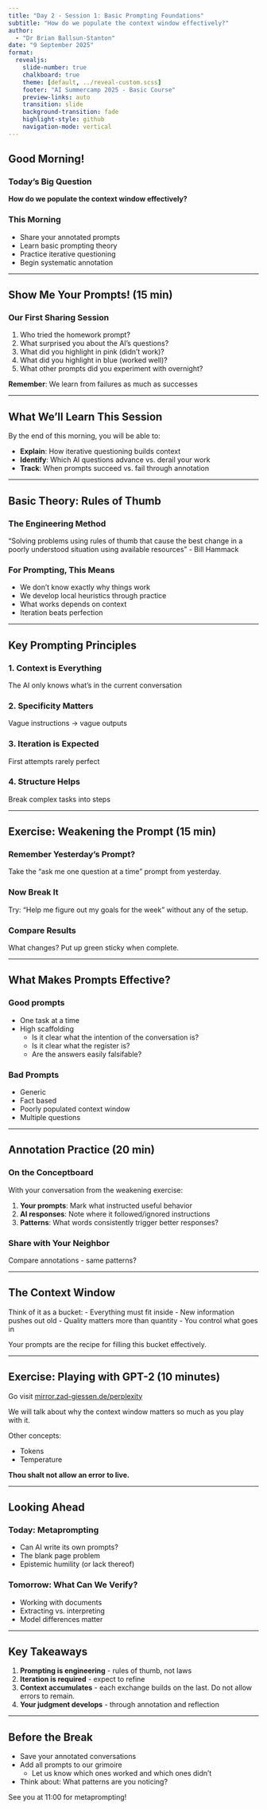 ```yaml
---
title: "Day 2 - Session 1: Basic Prompting Foundations"
subtitle: "How do we populate the context window effectively?"
author: 
  - "Dr Brian Ballsun-Stanton"
date: "9 September 2025"
format:
  revealjs:
    slide-number: true
    chalkboard: true
    theme: [default, ../reveal-custom.scss]
    footer: "AI Summercamp 2025 - Basic Course"
    preview-links: auto
    transition: slide
    background-transition: fade
    highlight-style: github
    navigation-mode: vertical
---
```


## Good Morning!

### Today's Big Question
**How do we populate the context window effectively?**

### This Morning
- Share your annotated prompts
- Learn basic prompting theory
- Practice iterative questioning
- Begin systematic annotation

---

## Show Me Your Prompts! (15 min)

### Our First Sharing Session

1. Who tried the homework prompt?
2. What surprised you about the AI's questions?
3. What did you highlight in pink (didn't work)?
4. What did you highlight in blue (worked well)?
5. What other prompts did you experiment with overnight?

**Remember**: We learn from failures as much as successes

---

## What We'll Learn This Session

By the end of this morning, you will be able to:

- **Explain**: How iterative questioning builds context
- **Identify**: Which AI questions advance vs. derail your work
- **Track**: When prompts succeed vs. fail through annotation

---

## Basic Theory: Rules of Thumb

### The Engineering Method
"Solving problems using rules of thumb that cause the best change in a poorly understood situation using available resources" - Bill Hammack

### For Prompting, This Means
- We don't know exactly why things work
- We develop local heuristics through practice
- What works depends on context
- Iteration beats perfection

---

## Key Prompting Principles

### 1. Context is Everything
The AI only knows what's in the current conversation

### 2. Specificity Matters
Vague instructions → vague outputs

### 3. Iteration is Expected
First attempts rarely perfect

### 4. Structure Helps
Break complex tasks into steps

---

## Exercise: Weakening the Prompt (15 min)

### Remember Yesterday's Prompt?
Take the "ask me one question at a time" prompt from yesterday.

### Now Break It

Try: "Help me figure out my goals for the week" without any of the setup.

### Compare Results
What changes? Put up green sticky when complete.

---

## What Makes Prompts Effective?

### Good prompts
- One task at a time
- High scaffolding
  - Is it clear what the intention of the conversation is?
  - Is it clear what the register is?
  - Are the answers easily falsifable?

### Bad Prompts
- Generic
- Fact based
- Poorly populated context window
- Multiple questions

---

## Annotation Practice (20 min)

### On the Conceptboard

With your conversation from the weakening exercise:

1. **Your prompts**: Mark what instructed useful behavior
2. **AI responses**: Note where it followed/ignored instructions
3. **Patterns**: What words consistently trigger better responses?

### Share with Your Neighbor
Compare annotations - same patterns?

---

## The Context Window

Think of it as a bucket:
- Everything must fit inside
- New information pushes out old
- Quality matters more than quantity
- You control what goes in

Your prompts are the recipe for filling this bucket effectively.

---

## Exercise: Playing with GPT-2 (10 minutes)

Go visit [mirror.zad-giessen.de/perplexity](https://mirror.zad-giessen.de/perplexity)

We will talk about why the context window matters so much as you play with it.

Other concepts:

- Tokens
- Temperature

**Thou shalt not allow an error to live.**


---

## Looking Ahead

### Today: Metaprompting
- Can AI write its own prompts?
- The blank page problem
- Epistemic humility (or lack thereof)

### Tomorrow: What Can We Verify?
- Working with documents
- Extracting vs. interpreting
- Model differences matter

---

## Key Takeaways

1. **Prompting is engineering** - rules of thumb, not laws
2. **Iteration is required** - expect to refine
3. **Context accumulates** - each exchange builds on the last. Do not allow errors to remain.
4. **Your judgment develops** - through annotation and reflection

---

## Before the Break

- Save your annotated conversations
- Add all prompts to our grimoire
  - Let us know which ones worked and which ones didn't
- Think about: What patterns are you noticing?

See you at 11:00 for metaprompting!